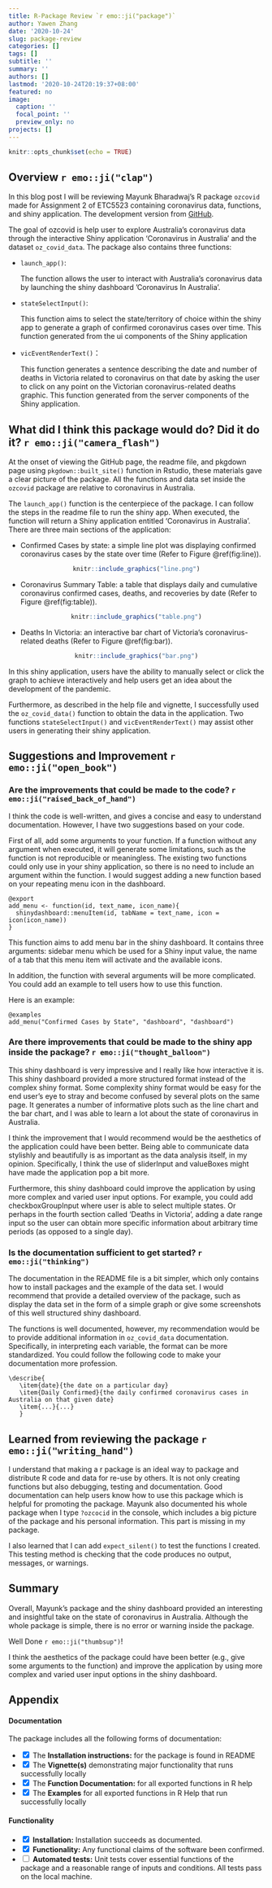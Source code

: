 ```yaml
---
title: R-Package Review `r emo::ji("package")`
author: Yawen Zhang
date: '2020-10-24'
slug: package-review
categories: []
tags: []
subtitle: ''
summary: ''
authors: []
lastmod: '2020-10-24T20:19:37+08:00'
featured: no
image:
  caption: ''
  focal_point: ''
  preview_only: no
projects: []
---
```


```r
knitr::opts_chunk$set(echo = TRUE)
```

## Overview `r emo::ji("clap")`
In this blog post I will be reviewing Mayunk Bharadwaj's R package `ozcovid` made for Assignment 2 of ETC5523 containing coronavirus data, functions, and shiny application. The development version from [GitHub](https://github.com/etc5523-2020/r-package-assessment-mayunk264/issues).

The goal of ozcovid is help user to explore Australia’s coronavirus data through the interactive Shiny application ‘Coronavirus in Australia’ and the dataset `oz_covid_data`. The package also contains three functions:  

- `launch_app()`: 

  The function allows the user to interact with Australia's coronavirus data by launching the shiny dashboard ’Coronavirus In Australia'. 
  
- `stateSelectInput()`:
  
  This function aims to select the state/territory of choice within the shiny app to generate a graph of confirmed coronavirus cases over time. This function generated from the ui components of the Shiny application
  
- `vicEventRenderText()`：
  
  This function generates a sentence describing the date and number of deaths in Victoria related to coronavirus on that date by asking the user to click on any point on the Victorian coronavirus-related deaths graphic. This function generated from the server components of the Shiny application. 
  
## What did I think this package would do? Did it do it? `r emo::ji("camera_flash")`

At the onset of viewing the GitHub page, the readme file, and pkgdown page using `pkgdown::built_site()` function in Rstudio, these materials gave a clear picture of the package. All the functions and data set inside the `ozcovid` package are relative to coronavirus in Australia. 

The `launch_app()` function is the centerpiece of the package. I can follow the steps in the readme file to run the shiny app. When executed, the function will return a Shiny application entitled ‘Coronavirus in Australia’. There are three main sections of the application:
  
-	Confirmed Cases by state: a simple line plot was displaying confirmed coronavirus cases by the state over time (Refer to Figure \@ref(fig:line)). 

  <center>
```r
knitr::include_graphics("line.png")
```
  </center>
  
-	Coronavirus Summary Table: a table that displays daily and cumulative coronavirus confirmed cases, deaths, and recoveries by date (Refer to Figure \@ref(fig:table)). 

  <center>
```r
knitr::include_graphics("table.png")
```
  </center>
  
-	Deaths In Victoria: an interactive bar chart of Victoria’s coronavirus-related deaths (Refer to Figure \@ref(fig:bar)). 

  <center>
```r
knitr::include_graphics("bar.png")
```
  </center>

In this shiny application, users have the ability to manually select or click the graph to achieve interactively and help users get an idea about the development of the pandemic. 

Furthermore, as described in the help file and vignette, I successfully used the  `oz_covid_data()` function to obtain the data in the application. Two functions `stateSelectInput()` and `vicEventRenderText()` may assist other users in generating their shiny application.

## Suggestions and Improvement `r emo::ji("open_book")`
### Are the improvements that could be made to the code? `r emo::ji("raised_back_of_hand")`

I think the code is well-written, and gives a concise and easy to understand documentation. However, I have two suggestions based on your code. 
  
First of all, add some arguments to your function. If a function without any argument when executed, it will generate some limitations, such as the function is not reproducible or meaningless. The existing two functions could only use in your shiny application, so there is no need to include an argument within the function. I would suggest adding a new function based on your repeating menu icon in the dashboard.

```
@export
add_menu <- function(id, text_name, icon_name){
  shinydashboard::menuItem(id, tabName = text_name, icon = icon(icon_name))
}
```
This function aims to add menu bar in the shiny dashboard. It contains three arguments: sidebar menu which be used for a Shiny input value, the name of a tab that this menu item will activate and the available icons.

In addition, the function with several arguments will be more complicated. You could add an example to tell users how to use this function. 

Here is an example: 

```
@examples
add_menu("Confirmed Cases by State", "dashboard", "dashboard")
```

### Are there improvements that could be made to the shiny app inside the package? `r emo::ji("thought_balloon")`

This shiny dashboard is very impressive and I really like how interactive it is. This shiny dashboard provided a more structured format instead of the complex shiny format. Some complexity shiny format would be easy for the end user's eye to stray and become confused by several plots on the same page. It generates a number of informative plots such as the line chart and the bar chart, and I was able to learn a lot about the state of coronavirus in Australia. 

I think the improvement that I would recommend would be the aesthetics of the application could have been better. Being able to communicate data stylishly and beautifully is as important as the data analysis itself, in my opinion. Specifically, I think the use of sliderInput and valueBoxes might have made the application pop a bit more.

Furthermore, this shiny dashboard could improve the application by using more complex and varied user input options. For example, you could add checkboxGroupInput where user is able to select multiple states. Or perhaps in the fourth section called 'Deaths in Victoria', adding a date range input so the user can obtain more specific information about arbitrary time periods (as opposed to a single day). 


### Is the documentation sufficient to get started? `r emo::ji("thinking")`
The documentation in the README file is a bit simpler, which only contains how to install packages and the example of the data set. I would recommend that provide a detailed overview of the package, such as display the data set in the form of a simple graph or give some screenshots of this well structured shiny dashboard. 

The functions is well documented, however, my recommendation would be to provide additional information in `oz_covid_data` documentation. Specifically, in interpreting each variable, the format can be more standardized. You could follow the following code to make your documentation more profession.

```
\describe{
   \item{date}{the date on a particular day}
   \item{Daily Confirmed}{the daily confirmed coronavirus cases in Australia on that given date}
   \item{...}{...}
   }
```

## Learned from reviewing the package `r emo::ji("writing_hand")`
I understand that making a r package is an ideal way to package and distribute R code and data for re-use by others. It is not only creating functions but also debugging, testing and documentation. Good documentation can help users know how to use this package which is helpful for promoting the package.
Mayunk also documented his whole package when I type `?ozcocid` in the console, which includes a big picture of the package and his personal information. This part is missing in my package. 

I also learned that I can add `expect_silent()` to test the functions I created. This testing method is checking that the code produces no output, messages, or warnings. 

## Summary 
Overall, Mayunk’s package and the shiny dashboard provided an interesting and insightful take on the state of coronavirus in Australia. Although the whole package is simple, there is no error or warning inside the package. 

Well Done `r emo::ji("thumbsup")`! 

I think the aesthetics of the package could have been better (e.g., give some arguments to the function) and improve the application by using more complex and varied user input options in the shiny dashboard. 

## Appendix

#### Documentation
The package includes all the following forms of documentation:

- <input type="checkbox" checked> </input> The **Installation instructions:** for the package is found in README
- <input type="checkbox" checked> </input> The **Vignette(s)** demonstrating major functionality that runs successfully locally
- <input type="checkbox" checked> </input> The **Function Documentation:** for all exported functions in R help
- <input type="checkbox" checked> </input> The **Examples** for all exported functions in R Help that run successfully locally

#### Functionality
- <input type="checkbox" checked> </input> **Installation:** Installation succeeds as documented.
- <input type="checkbox" checked> </input> **Functionality:** Any functional claims of the software been confirmed.
- <input type="checkbox" unchecked> </input> **Automated tests:** Unit tests cover essential functions of the package and a reasonable range of inputs and conditions. All tests pass on the local machine.
